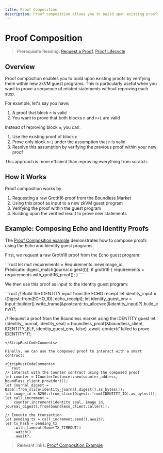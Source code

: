 ```yaml
---
title: Proof Composition
description: Proof composition allows you to build upon existing proofs by verifying them within new zkVM guest programs.
---
```



# Proof Composition

> Prerequisite Reading: [Request a Proof](/developers/tutorials/request), [Proof Lifecycle](/developers/proof-lifecycle)

## Overview

Proof composition enables you to build upon existing proofs by verifying them within new zkVM guest programs. This is particularly useful when you want to prove a sequence of related statements without reproving each step.

For example, let's say you have:
1. A proof that block `n` is valid
2. You want to prove that both blocks `n` and `n+1` are valid

Instead of reproving block `n`, you can:
1. Use the existing proof of block `n`
2. Prove only block `n+1` under the assumption that `n` is valid
3. Resolve this assumption by verifying the previous proof within your new proof

This approach is more efficient than reproving everything from scratch.

## How it Works

Proof composition works by:

1. Requesting a raw Groth16 proof from the Boundless Market
2. Using this proof as input to a new zkVM guest program
3. Verifying the proof within the guest program
4. Building upon the verified result to prove new statements

## Example: Composing Echo and Identity Proofs

The [Proof Composition example](https://github.com/boundless-xyz/boundless/tree/main/examples/composition) demonstrates how to compose proofs using the Echo and Identity guest programs.

First, we request a raw Groth16 proof from the Echo guest program:

<StripRustCodeComments>
```rust
    let mut requirements = Requirements::new(image_id, Predicate::digest_match(journal.digest()));
    if groth16 {
        requirements = requirements.with_groth16_proof();
    }
```
</StripRustCodeComments>

We then use this proof as input to the Identity guest program:

<StripRustCodeComments>
```rust
// Build the IDENTITY input from the ECHO receipt
let identity_input = (Digest::from(ECHO_ID), echo_receipt);
let identity_guest_env =
    Input::builder().write_frame(&postcard::to_allocvec(&identity_input)?).build_env()?;

// Request a proof from the Boundless market using the IDENTITY guest
let (identity_journal, identity_seal) =
    boundless_proof(&boundless_client, IDENTITY_ELF, identity_guest_env, false)
        .await
        .context("failed to prove IDENTITY")?;
```
</StripRustCodeComments>

Finally, we can use the composed proof to interact with a smart contract:

<StripRustCodeComments>
```rust
// Interact with the Counter contract using the composed proof
let counter = ICounterInstance::new(counter_address, boundless_client.provider());
let journal_digest = B256::from_slice(identity_journal.digest().as_bytes());
let image_id = B256::from_slice(Digest::from(IDENTITY_ID).as_bytes());
let call_increment =
    counter.increment(identity_seal, image_id, journal_digest).from(boundless_client.caller());

// Execute the transaction
let pending_tx = call_increment.send().await?;
let tx_hash = pending_tx
    .with_timeout(Some(TX_TIMEOUT))
    .watch()
    .await?;
```
</StripRustCodeComments>

> Relevant links: [Proof Composition Example](https://github.com/boundless-xyz/boundless/tree/main/examples/composition)

